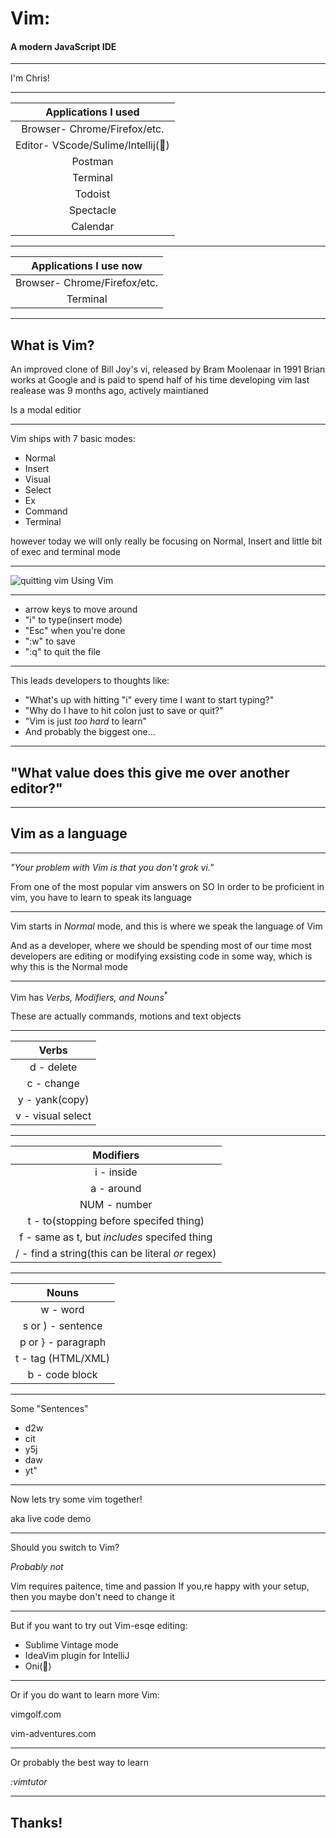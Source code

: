 

<Head>
  <title>🦑</title>
</Head>

# Vim:
#### A modern JavaScript IDE

---

<Head>
  <title>🦑</title>
</Head>

I'm Chris!

---

<Head>
  <title>🦑</title>
</Head>

| Applications I used               |
|:---------------------------------:|
| Browser- Chrome/Firefox/etc.      |
| Editor- VScode/Sulime/Intellij(🤢)|
| Postman                           |
| Terminal                          |
| Todoist                           |
| Spectacle                         |
| Calendar                          |

---

<Head>
  <title>🦑</title>
</Head>

| Applications I use now      |
|:---------------------------:|
| Browser- Chrome/Firefox/etc.|
| Terminal                    |

---

<Head>
  <title>🦑</title>
</Head>

## What is Vim?

<Notes>
  An improved clone of Bill Joy's vi, released by Bram Moolenaar in 1991
  Brian works at Google and is paid to spend half of his time developing vim
  last realease was 9 months ago, actively maintianed

  Is a modal editior
</Notes>

---

<Head>
  <title>🦑</title>
</Head>

Vim ships with 7 basic modes:

<ul>
  <Appear>
    <li>Normal</li>
    <li>Insert</li>
    <li>Visual</li>
    <li>Select</li>
    <li>Ex</li>
    <li>Command</li>
    <li>Terminal</li>
  </Appear>
</ul>

<Notes>
  however today we will only really be focusing on Normal, Insert and little bit of exec and terminal mode
</Notes>

---

<Head>
  <title>🦑</title>
</Head>

![quitting vim](./assets/quitting-vim.jpg) Using Vim


---

<Head>
  <title>🦑</title>
</Head>

<ul>
  <li>arrow keys to move around</li>
  <Appear>
    <li>"i" to type(insert mode)</li>
    <li>"Esc" when you're done</li>
    <li>":w" to save</li>
    <li>":q" to quit the file</li>
  </Appear>
</ul>

---

<Head>
  <title>🦑</title>
</Head>

This leads developers to thoughts like:

<ul>
  <Appear>
    <li>"What's up with hitting "i" every time I want to start typing?"</li>
    <li>"Why do I have to hit colon just to save or quit?"</li>
    <li>"Vim is just <i>too hard</i> to learn"</li>
    <li>And probably the biggest one...</li>
  </Appear>
</ul>

---

<Head>
  <title>🦑</title>
</Head>


## "What value does this give me over another editor?"

---

<Head>
  <title>🦑</title>
</Head>

## Vim as a language 

---

<Head>
  <title>🦑</title>
</Head>

<i>"Your problem with Vim is that you don't grok vi."</i>

<Notes>
 From one of the most popular vim answers on SO
 In order to be proficient in vim, you have to learn to speak its language
</Notes>

---

<Head>
  <title>🦑</title>
</Head>

Vim starts in <i>Normal</i> mode, and this is where we speak the language of Vim

<Notes>
  And as a developer, where we should be spending most of our time
  most developers are editing or modifying exsisting code in some way, which is why this is the Normal mode
</Notes>

---

<Head>
  <title>🦑</title>
</Head>

Vim has <i>Verbs, Modifiers, and Nouns</i><sup>*</sup>

<Notes>
  These are actually commands, motions and text objects
</Notes>

---

<Head>
  <title>🦑</title>
</Head>

| Verbs             |
|:-----------------:|
| d - delete        |
| c - change        |
| y - yank(copy)    |
| v - visual select |

---

<Head>
  <title>🦑</title>
</Head>

| Modifiers                                             |
|:-----------------------------------------------------:|
| i - inside                                            |
| a - around                                            |
| NUM - number                                          |
| t - to(stopping before specifed thing)                |
| f - same as t, but <i>includes</i> specifed thing     |
| / - find a string(this can be literal <i>or</i> regex)|

---

<Head>
  <title>🦑</title>
</Head>

| Nouns             |
|:-----------------:|
| w - word          |
| s or ) - sentence |
| p or } - paragraph|
| t - tag (HTML/XML)|
| b - code block    |

---

<Head>
  <title>🦑</title>
</Head>

Some "Sentences"

<ul>
  <Appear>
    <li>d2w</li>
    <li>cit</li>
    <li>y5j</li>
    <li>daw</li>
    <li>yt"</li>
  </Appear>
</ul>

---

<Head>
  <title>🦑</title>
</Head>

Now lets try some vim together!

<Notes>
  aka live code demo
</Notes>

---

<Head>
  <title>🦑</title>
</Head>

Should you switch to Vim?

<Appear><i>Probably not</i></Appear>

<Notes>
  Vim requires paitence, time and passion
  If you,re happy with your setup, then you maybe don't need to change it
</Notes>

---

<Head>
  <title>🦑</title>
</Head>

But if you want to try out Vim-esqe editing:

<ul>
  <Appear>
    <li>Sublime Vintage mode</li>
    <li>IdeaVim plugin for IntelliJ</li>
    <li>Oni(🚧)</li>
  </Appear>
</ul>

---

<Head>
  <title>🦑</title>
</Head>

Or if you do want to learn more Vim:

vimgolf.com

vim-adventures.com

---

<Head>
  <title>🦑</title>
</Head>

Or probably the best way to learn

<Appear><i>:vimtutor</i></Appear>

---

<Head>
  <title>🦑</title>
</Head>

## Thanks!
